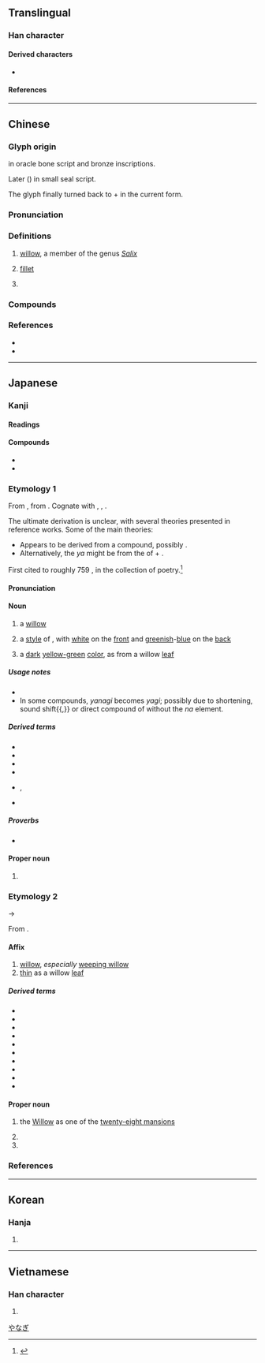 {{character info}}
{{character info|0xf9c9}}
==Translingual==

===Han character===
{{Han char|rn=75|rad=木|as=05|sn=9|four=47920|canj=DHHL|ids=⿰木卯}}

====Derived characters====
* {{l|mul|[[𩋶]], [[𦵂]]}}

====References====
{{Han ref|kx=0521.020|dkj=14662|dj=0909.010|hdz=21187.020|uh=67F3}}
{{Han ref|uh=F9C9}}

----

==Chinese==
{{zh-forms|alt=枊,栁,桺,橮}}
{{zh-wp|zh:柳樹|yue|lzh|wuu|en:Willow}}
{{zh-wp|zh:柳姓|yue:柳氏|nan:Liú (bo̍k-pêng)|en:Liǔ}}

===Glyph origin===
{{Han etym}}
{{Han etym|丣|no_img=y}}
{{Han compound|木|卯|ls=psc|c1=s|c2=p}} in oracle bone script and bronze inscriptions.

Later {{zh-l|*桺}} ({{Han compound|木|丣|c1=s|c2=p}}) in small seal script.

The glyph finally turned back to {{l|zh|木}} + {{l|zh|卯}} in the current form.

===Pronunciation===
{{zh-pron
|m=liǔ
|c=lau5
|h=pfs=
|md=
|mn=liú
|mn-t=liu2
|w=3lieu
|mc=y
|oc=y
|cat=n,pn
}}

===Definitions===
{{zh-hanzi}}

# [[willow]], a member of the genus ''[[Salix]]''
# {{lb|zh|only in compounds}} [[fillet]]
#: {{zh-x|雞柳|chicken fillet}}
#: {{zh-x|牛柳|beef tenderloin}}
#: {{zh-x|豬柳|pork fillet}}
#: {{zh-x|蟹柳|crab stick}}
# {{surname|zh}}
{{attention|zh|the Dictionary of Character Variants lists one more sense}}

===Compounds===
{{zh-der|垂柳|杞柳|柳丁|柳宿|柳州|柳帶|柳暗花明|柳林|柳條|柳樹𨟠|柳樹|柳橙|柳琴|柳田|柳絮|柳葉|柳葉刀|柳蔭|柳陰|楊柳|檉柳|水瓜柳|牛柳|白柳|紅柳灘|花柳|雙柳|雞柳|柳溝|柳陂|大柳|大柳樹|麻柳|柳山湖|野柳|柳蘭:[[fireweed]]|傍花隨柳|三春柳|垂楊柳|傍柳隨花|人柳|弄柳拈花|廣柳車|分花拂柳|射柳|川柳|尋芳問柳|弱柳扶風|五柳先生|問柳尋花|尋花問柳|問柳評花|柳柳驚|柳字|桃紅柳綠|柳腰|眠花醉柳|柳氏傳|柳線|摧花斫柳|柳毅傳|柳青|楊柳腰|牆花路柳|眠花臥柳|柳陌花衢|殘花敗柳|柳體|柳影花陰|櫸柳|柳綠桃紅|柳戶花門|柳安|柳眉剔豎|柳眼|桃柳爭妍|攀花折柳|柳啼花怨|柳絲|片柳子|楊柳青|柳營|柳葉眉|柳拐子病|敗柳殘花|柳鶯|柳如是|柳綠花紅|折柳攀花|柳衙|柳眉倒豎|柳媚花明|河柳|浦柳|柳毅傳書|柳杉|柳陌花巷|折柳|柳嚲鶯嬌|柳骨|柳陌花街|柳門花戶|柳葉描|柳葉兒|柳花毬|柳眉踢豎|柳眉|柳枝|柳巷花街|柳子戲|敗柳|柳腔|柳聖花神|眠花宿柳|花明柳暗|花街柳陌|花柳叢|花明柳媚|顏骨柳筋|顏柳|花紅柳綠|西河柳|雪柳|細柳營|觀音柳|花門柳戶|章臺柳|花柳營|花遮柳掩|花街柳巷|顏筋柳骨|韓柳|章臺楊柳|陶潛五柳|覓柳尋花|花柳之姿|霸陵折柳|細柳|蒲柳|綠楊垂柳|花說柳說|路柳牆花|花遮柳隱|蒲柳之姿|菀柳|花柳病|紅柳}}

===References===
* {{R:yue:Hanzi}}
* {{R:twedu|A01909}}

----

==Japanese==

===Kanji===
{{ja-kanji|grade=c|rs=木05}}

====Readings====
{{ja-readings
|goon=る
|kanon=りゅう<りう
|kun=やなぎ-
|nanori=なぎ, や, やい, やぎ, やな, やない}}

====Compounds====
* {{ja-r|川柳|せんりゅう}}
* {{ja-r|柳葉魚|シシャモ}}

===Etymology 1===
{{ja-kanjitab|yomi=k|やなぎ|alt=楊}}
{{wp|lang=ja|ヤナギ}}
{{wp|Willow}}

From {{inh|ja|ojp|sort=やなぎ|-}}, from {{inh|ja|jpx-pro|sort=やなぎ|*yananki}}. Cognate with {{cog|xug|柳|tr=やなーじ, yanāji}}, {{cog|mvi|柳|tr=やなぎぃ, yanagzï}}, {{cog|ryu|柳|tr=やなじ, yanaji}}.

The ultimate derivation is unclear, with several theories presented in reference works.  Some of the main theories:

* Appears to be derived from a compound, possibly {{com|ja|sort=やなき|矢|tr1=ya|t1=[[arrow]]|な|tr2=na|pos2=Old Japanese [[apophonic|apophonic]] form of possessive particle {{ja-r|の}}|木|tr3=ki|t3=[[tree]]}}. {{rendaku2|sort=やなき|ki|gi}}
* Alternatively, the ''ya'' might be from the {{m|ja|字音|tr=jion||[[character]] [[reading]]}} of {{der|ja|ltc|sort=やなぎ|-}} {{ltc-l|楊|[[willow]]}} + {{cog|ja|木|tr=ki||tree}}.

First cited to roughly 759 {{CE}}, in the ''{{w|Man'yōshū}}'' collection of poetry.<ref name="KDJ">{{R:Kokugo Dai Jiten}}</ref>

====Pronunciation====
{{ja-pron|やなぎ|acc=0|acc_ref=DJR}}

====Noun====
{{ja-noun|やなぎ|ヤナギ}}

# {{defdate|circa 759}} a [[willow]]
# {{defdate|999}} a [[style]] of {{m|ja|襲の色目|tr=kasane no irome||[[color]] [[combination]] by [[layering]] of [[garment]]s}}, with [[white]] on the [[front]] and [[greenish]]-[[blue]] {{gl|or [[yellowish]]-[[green]]}} on the [[back]]
# {{short for|ja|柳色|tr=yanagi-iro|dot=:|sort=やなき}} a [[dark]] [[yellow-green]] [[color]], as from a willow [[leaf]]

=====Usage notes=====
* {{U:ja:biology|ヤナギ}}
* In some compounds, ''yanagi'' becomes ''yagi''; possibly due to shortening, sound shift{{,}} or direct compound of {{com|ja|矢|tr1=ya|木|tr2=ki}} without the ''na'' element.

=====Derived terms=====
{{der-top3}}
* {{ja-r|柳%腰|やなぎ%ごし}}
* {{ja-r|青柳|あおやぎ}}
* {{ja-r|糸%柳|いと%やなぎ}}
* {{ja-r|枝垂れ柳|しだれやなぎ}}
* {{ja-r|川%柳|カワ%ヤナギ}}, {{ja-r|川柳|かわやぎ}}
* {{ja-r|猫%柳|ネコ%ヤナギ}}
{{der-bottom}}

=====Proverbs=====
* {{ja-r|柳は緑%花は紅|やなぎ は みどり% はな は くれない|willows are green, flowers are red}}

====Proper noun====
{{ja-pos|proper|やなぎ}}

# {{surname|ja|sort=やなぎ}}

===Etymology 2===
{{ja-kanjitab|yomi=k|りゅう}}
{{IPAchar|/riu/}} → {{IPAchar|/rjuː/}}

From {{der|ja|ltc|sort=りゆう|-}} {{ltc-l|柳}}.

====Affix====
{{ja-pos|affix|りゅう|hhira=りう}}

# [[willow]], ''especially'' [[weeping willow]]
# [[thin]] as a willow [[leaf]]

=====Derived terms=====
{{der-top3}}
* {{ja-r|柳絮|りゅうじょ}}
* {{ja-r|柳色|りゅうしょく}}
* {{ja-r|柳%眉|りゅう%び}}
* {{ja-r|柳腰|りゅうよう}}
* {{ja-r|柳%緑%花%紅|りゅう%りょく%か%こう}}
* {{ja-r|花%柳|か%りゅう}}
* {{ja-r|垂柳|すいりゅう}}
* {{ja-r|翠柳|すいりゅう}}
* {{ja-r|蒲%柳|ほ%りゅう}}
* {{ja-r|楊柳|ようりゅう}}
{{der-bottom}}

====Proper noun====
{{wp|lang=ja|柳宿}}
{{wp|Willow (Chinese constellation)}}
{{ja-pos|proper|りゅう|hhira=りう}}

# {{lb|ja|sort=りゆう|Chinese astronomy}} the [[willow|Willow]] as one of the [[w:Twenty-Eight Mansions|twenty-eight mansions]]
#: {{syn|ja|柳宿|tr=Ryūshuku}}
# {{given name|ja|female}}
# {{surname|ja|sort=りゆう}}

===References===
<references/>

[[Category:ja:Trees|やなぎ]]

----

==Korean==

===Hanja===
{{ko-hanja|hangeul=[[류]]>[[유]]|eumhun=}}

# {{rfdef|ko|sort=木05}}

----

==Vietnamese==

===Han character===
{{vi-hantu|[[liễu]]|rs=木05}}

# {{rfdef|vi|sort=木05}}